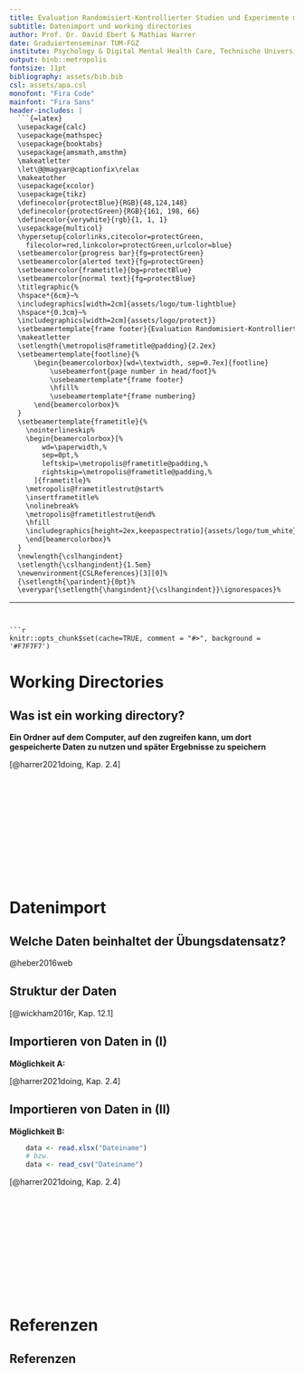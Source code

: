 ```yaml
---
title: Evaluation Randomisiert-Kontrollierter Studien und Experimente mit \textsf{R}
subtitle: Datenimport und working directories
author: Prof. Dr. David Ebert & Mathias Harrer
date: Graduiertenseminar TUM-FGZ
institute: Psychology & Digital Mental Health Care, Technische Universität München
output: binb::metropolis
fontsize: 11pt
bibliography: assets/bib.bib
csl: assets/apa.csl
monofont: "Fira Code"
mainfont: "Fira Sans"
header-includes: |
  ```{=latex}
  \usepackage{calc}
  \usepackage{mathspec}
  \usepackage{booktabs}
  \usepackage{amsmath,amsthm}
  \makeatletter
  \let\@@magyar@captionfix\relax
  \makeatother
  \usepackage{xcolor}
  \usepackage{tikz}
  \definecolor{protectBlue}{RGB}{48,124,148}
  \definecolor{protectGreen}{RGB}{161, 198, 66}
  \definecolor{verywhite}{rgb}{1, 1, 1}
  \usepackage{multicol}
  \hypersetup{colorlinks,citecolor=protectGreen,
    filecolor=red,linkcolor=protectGreen,urlcolor=blue}
  \setbeamercolor{progress bar}{fg=protectGreen}
  \setbeamercolor{alerted text}{fg=protectGreen}
  \setbeamercolor{frametitle}{bg=protectBlue}
  \setbeamercolor{normal text}{fg=protectBlue}
  \titlegraphic{%
  \hspace*{6cm}~%
  \includegraphics[width=2cm]{assets/logo/tum-lightblue}
  \hspace*{0.3cm}~%
  \includegraphics[width=2cm]{assets/logo/protect}}
  \setbeamertemplate{frame footer}{Evaluation Randomisiert-Kontrollierter Studien und Experimente mit \textsf{R}}%         <- !!SET FOOTER TITLE!!
  \makeatletter
  \setlength{\metropolis@frametitle@padding}{2.2ex}
  \setbeamertemplate{footline}{%
      \begin{beamercolorbox}[wd=\textwidth, sep=0.7ex]{footline}
          \usebeamerfont{page number in head/foot}%
          \usebeamertemplate*{frame footer}
          \hfill%
          \usebeamertemplate*{frame numbering}
      \end{beamercolorbox}%
  }
  \setbeamertemplate{frametitle}{%
    \nointerlineskip%
    \begin{beamercolorbox}[%
        wd=\paperwidth,%
        sep=0pt,%
        leftskip=\metropolis@frametitle@padding,%
        rightskip=\metropolis@frametitle@padding,%
      ]{frametitle}%
    \metropolis@frametitlestrut@start%
    \insertframetitle%
    \nolinebreak%
    \metropolis@frametitlestrut@end%
    \hfill
    \includegraphics[height=2ex,keepaspectratio]{assets/logo/tum_white}
    \end{beamercolorbox}%
  }
  \newlength{\cslhangindent}
  \setlength{\cslhangindent}{1.5em}
  \newenvironment{CSLReferences}[3][0]%
  {\setlength{\parindent}{0pt}%
  \everypar{\setlength{\hangindent}{\cslhangindent}}\ignorespaces}%
  ```
---
```


```r
knitr::opts_chunk$set(cache=TRUE, comment = "#>", background = '#F7F7F7')
```


# Working Directories

## Was ist ein working directory?

**Ein Ordner auf dem Computer, auf den \textsf{R} zugreifen kann, um dort gespeicherte Daten zu nutzen und später Ergebnisse zu speichern**

\metroset{block=fill} 
\begin{exampleblock}{Festlegen eines working directory}
\begin{enumerate}
  \item Erstellen eines Ordners auf dem Computer, in dem alle Analysedaten gespeichert sind (in unserem Fall der Übungsdatensatz). 
  \item Öffnen des erstellten Ordners in \textsf{RStudio} über \emph{Files} im rechten unteren Fenster. Der Analysedatensatz sollte hier aufgeführt sein.
  \item Klicken auf das Zahnrad im rechten unteren Fenster und anschließend auf \emph{Set as working directory} im sich öffnenden drop-down menu.
  \item[$\rightarrow$] Der aktuell geöffnete Ordner ist nun als working directory festgelegt.
\end{enumerate}
\end{exampleblock}

\scriptsize [@harrer2021doing, Kap. 2.4] \par \normalsize

## $~$

\begin{tikzpicture}[remember picture,overlay]  
  \node [xshift=0cm,yshift=-0.6cm] at (current page.center)
    {\includegraphics[width=1.05\paperwidth]{assets/bg-praxis.jpg}};
\end{tikzpicture}

\Huge
\colorbox{white}{\textbf{ Praxis-Teil: }} \par \normalsize 

\colorbox{white}{\textbf{ Legen Sie ein working directory fest }}

$$~$$
$$~$$
$$~$$
$$~$$
$$~$$


# Datenimport

## Welche Daten beinhaltet der Übungsdatensatz?

\metroset{block=fill} 
\begin{exampleblock}{Übungsdatensatz "Get.On Fit im Stress"}
\begin{enumerate}
  \item[$\checkmark$] \textbf{Stichprobe}: 264 erwachsene ArbeitnehmerInnen mit erhöhtem Stresslevel
  \item[$\checkmark$] \textbf{Randomisierung}: Interventions- und Kontrollgruppe (Warteliste)
  \item[$\checkmark$] \textbf{Intervention}: Internetbasierte Stressmanagement-Intervention
  \item[$\checkmark$] \textbf{Primary outcome}: Perceived Stress Scale (PSS-10)
  \item[$\checkmark$] \textbf{Messzeitpuntke}: Baseline, Post (7 Wochen), Follow-up (6 Monate)
  \item[$\checkmark$] \textbf{Kodierung der Messzeitpuntke}: Variablenendung \textsf{.0} für Baseline, \textsf{.1} für Post, \textsf{.2} für Follow-up)
\end{enumerate}
\end{exampleblock}

\scriptsize @heber2016web \par \normalsize

## Struktur der Daten

\metroset{block=fill} 
\begin{exampleblock}{Der Übungsdatensatz folgt den allgemeinen Regeln:}
\begin{enumerate}
  \item Variablen sind in Spalten
  \item Beobachtungen/ ProbandInnen sind in Zeilen
  \item Werte sind in Zellen
\end{enumerate}
\end{exampleblock}

\begin{center}
\includegraphics[width=0.8\textwidth]{assets/data_structure_wickham.png}
\end{center}

\scriptsize [@wickham2016r, Kap. 12.1] \par \normalsize

## Importieren von Daten in \textsf{R} (I)

\metroset{block=fill} 
\begin{exampleblock}{CAVE}
  Um Daten in \textsf{R} zu importieren, muss zunächst ein working directory festgelegt werden.
\end{exampleblock}

**Möglichkeit A: \alert{Import per "Klick"}**

\begin{enumerate}
  \item Anklicken der Datei mit den Analysedaten im rechten unteren Fenster von \textsf{RStudio} unter \emph{Files}
  \item \emph{Import Dataset} auswählen
  \item In der sich öffnenden Datenvorschau \emph{Import} auswählen
\end{enumerate}

\scriptsize [@harrer2021doing, Kap. 2.4] \par \normalsize

## Importieren von Daten in \textsf{R} (II)

**Möglichkeit B: \alert{Import per Code}**

\begin{enumerate}
  \item Installieren und Laden des \alert{package \textsf{openxslx} für Daten im \textsf{Excel}-Format} bzw. des \alert{package \textsf{readr} für Daten im \textsf{csv}-Format}
  \item Da die Datei mit den Analysedaten im working directory gespeichert ist, kann der Dateiname direkt als Argument in folgender Funktion genutzt werden. Der vorangehende Pfeil zeigt an, dass die Analysedaten im Objekt "data" in \textsf{R} gespeichert werden sollen.
\end{enumerate}

```r
    data <- read.xlsx("Dateiname")
    # bzw.
    data <- read_csv("Dateiname")
```

\scriptsize [@harrer2021doing, Kap. 2.4] \par \normalsize

## $~$

\begin{tikzpicture}[remember picture,overlay]  
  \node [xshift=0cm,yshift=-0.6cm] at (current page.center)
    {\includegraphics[width=1.05\paperwidth]{assets/bg-praxis.jpg}};
\end{tikzpicture}

\Huge
\colorbox{white}{\textbf{ Praxis-Teil: }} \par \normalsize 

\colorbox{white}{\textbf{ Lesen Sie die Daten in \textsf{R} ein }}

$$~$$
$$~$$
$$~$$
$$~$$
$$~$$


# Referenzen

## Referenzen {.allowframebreaks}

\scriptsize





